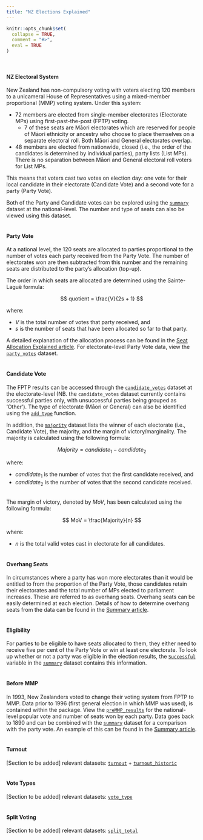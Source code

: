 ```yaml
---
title: "NZ Elections Explained"
---
```

```{=html}
<style>
  .content p {
    margin-top: 30px !important;
  }

  details {
    margin-bottom: 40px;
  }
</style>
```
```r
knitr::opts_chunk$set(
  collapse = TRUE,
  comment = "#>",
  eval = TRUE
)
```
<br>

#### NZ Electoral System
New Zealand has non-compulsory voting with voters electing 120 members to a unicameral House of Representatives using a mixed-member proportional (MMP) voting system. Under this system:

* 72 members are elected from single-member electorates (Electorate MPs) using first-past-the-post (FPTP) voting.
  * 7 of these seats are M&#257;ori electorates which are reserved for people of M&#257;ori ethnicity or ancestry who choose to place themselves on a separate electoral roll. Both M&#257;ori and General electorates overlap.
* 48 members are elected from nationwide, closed (i.e., the order of the candidates is determined by individual parties), party lists (List MPs). There is no separation between M&#257;ori and General electoral roll voters for List MPs.

This means that voters cast two votes on election day: one vote for their local candidate in their electorate (Candidate Vote) and a second vote for a party (Party Vote).

Both of the Party and Candidate votes can be explored using the [`summary`](https://sarahcgall.github.io/scgElectionsNZ/reference/summary.html) dataset at the national-level. The number and type of seats can also be viewed using this dataset.
<br>
<br>

#### Party Vote
At a national level, the 120 seats are allocated to parties proportional to the number of votes each party received from the Party Vote. The number of electorates won are then subtracted from this number and the remaining seats are distributed to the party's allocation (top-up).

The order in which seats are allocated are determined using the Sainte-Lagu&#235; formula:

$$
quotient = \frac{V}{2s + 1}
$$

where:

* $V$ is the total number of votes that party received, and
* $s$ is the number of seats that have been allocated so far to that party.

A detailed explanation of the allocation process can be found in the [Seat Allocation Explained article](https://sarahcgall.github.io/scgElectionsNZ/articles/seat-allocation-explained.html). For electorate-level Party Vote data, view the [`party_votes`](https://sarahcgall.github.io/scgElectionsNZ/reference/party_votes.html) dataset.
<br>
<br>

#### Candidate Vote
The FPTP results can be accessed through the [`candidate_votes`](https://sarahcgall.github.io/scgElectionsNZ/reference/candidate_votes.html) dataset at the electorate-level (NB. the `candidate_votes` dataset currently contains successful parties only, with unsuccessful parties being grouped as 'Other'). The type of electorate (M&#257;ori or General) can also be identified using the [`add_type`](https://sarahcgall.github.io/scgElectionsNZ/reference/add_type.html) function.

In addition, the [`majority`](https://sarahcgall.github.io/scgElectionsNZ/reference/majority.html) dataset lists the winner of each electorate (i.e., Candidate Vote), the majority, and the margin of victory/marginality. The majority is calculated using the following formula:

$$
Majority = candidate_{1} - candidate_{2}
$$

where:

* $candidate_{1}$ is the number of votes that the first candidate received, and
* $candidate_{2}$ is the number of votes that the second candidate received.
<br>
<br>

The margin of victory, denoted by $MoV$, has been calculated using the following formula:

$$
MoV = \frac{Majority}{n}
$$

where:

* $n$ is the total valid votes cast in electorate for all candidates.
<br>
<br>

#### Overhang Seats
In circumstances where a party has won more electorates than it would be entitled to from the proportion of the Party Vote, those candidates retain their electorates and the total number of MPs elected to parliament increases. These are referred to as overhang seats. Overhang seats can be easily determined at each election. Details of how to determine overhang seats from the data can be found in the [Summary article](https://sarahcgall.github.io/scgElectionsNZ/articles/summary.html#overhang-seats).
<br>
<br>

#### Eligibility
For parties to be eligible to have seats allocated to them, they either need to receive five per cent of the Party Vote or win at least one electorate. To look up whether or not a party was eligible in the election results, the [`Successful`](https://sarahcgall.github.io/scgElectionsNZ/articles/seat-allocation-explained.html#step-2-determine-seat-entitlement) variable in the [`summary`](https://sarahcgall.github.io/scgElectionsNZ/reference/summary.html) dataset contains this information.
<br>
<br>

#### Before MMP
In 1993, New Zealanders voted to change their voting system from FPTP to MMP. Data prior to 1996 (first general election in which MMP was used), is contained within the package. View the [`preMMP_results`](https://sarahcgall.github.io/scgElectionsNZ/reference/preMMP_results.html) for the national-level popular vote and number of seats won by each party. Data goes back to 1890 and can be combined with the [`summary`](https://sarahcgall.github.io/scgElectionsNZ/reference/summary.html) dataset for a comparison with the party vote. An example of this can be found in the [Summary article](https://sarahcgall.github.io/scgElectionsNZ/articles/summary.html#premmp-results).
<br>
<br>

#### Turnout
[Section to be added] relevant datasets: [`turnout`](https://sarahcgall.github.io/scgElectionsNZ/reference/turnout.html) + [`turnout_historic`](https://sarahcgall.github.io/scgElectionsNZ/reference/turnout_historic.html)
<br>
<br>

#### Vote Types
[Section to be added] relevant datasets: [`vote_type`](https://sarahcgall.github.io/scgElectionsNZ/reference/vote_type.html)
<br>
<br>

#### Split Voting
[Section to be added] relevant datasets: [`split_total`](https://sarahcgall.github.io/scgElectionsNZ/reference/split_total.html)
<br>
<br>
